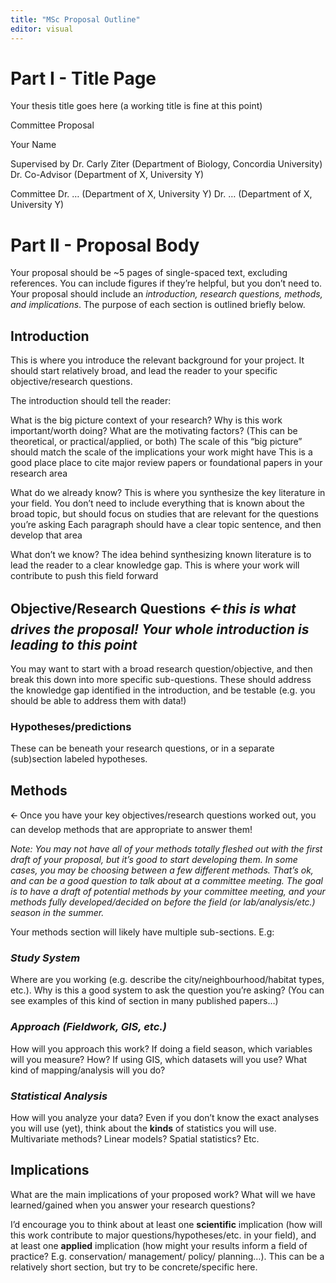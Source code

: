 ```yaml
---
title: "MSc Proposal Outline"
editor: visual
---
```


# Part I - Title Page

Your thesis title goes here (a working title is fine at this point)

Committee Proposal

Your Name

Supervised by Dr. Carly Ziter (Department of Biology, Concordia University) Dr. Co-Advisor (Department of X, University Y)

Committee Dr. ... (Department of X, University Y) Dr. ... (Department of X, University Y)

# Part II - Proposal Body

Your proposal should be \~5 pages of single-spaced text, excluding references. You can include figures if they're helpful, but you don't need to. Your proposal should include an *introduction, research questions, methods, and implications*. The purpose of each section is outlined briefly below.

## Introduction

This is where you introduce the relevant background for your project. It should start relatively broad, and lead the reader to your specific objective/research questions.

The introduction should tell the reader:

What is the big picture context of your research? Why is this work important/worth doing? What are the motivating factors? (This can be theoretical, or practical/applied, or both) The scale of this "big picture" should match the scale of the implications your work might have This is a good place place to cite major review papers or foundational papers in your research area

What do we already know? This is where you synthesize the key literature in your field. You don't need to include everything that is known about the broad topic, but should focus on studies that are relevant for the questions you're asking Each paragraph should have a clear topic sentence, and then develop that area

What don't we know? The idea behind synthesizing known literature is to lead the reader to a clear knowledge gap. This is where your work will contribute to push this field forward

## Objective/Research Questions *🡨 this is what drives the proposal! Your whole introduction is leading to this point*

You may want to start with a broad research question/objective, and then break this down into more specific sub-questions. These should address the knowledge gap identified in the introduction, and be testable (e.g. you should be able to address them with data!)

### **Hypotheses/predictions**

These can be beneath your research questions, or in a separate (sub)section labeled hypotheses.

## Methods  

🡨 Once you have your key objectives/research questions worked out, you can develop methods that are appropriate to answer them!

*Note: You may not have all of your methods totally fleshed out with the first draft of your proposal, but it's good to start developing them. In some cases, you may be choosing between a few different methods. That's ok, and can be a good question to talk about at a committee meeting. The goal is to have a draft of potential methods by your committee meeting, and your methods fully developed/decided on before the field (or lab/analysis/etc.) season in the summer.*

Your methods section will likely have multiple sub-sections. E.g:

### *Study System*

Where are you working (e.g. describe the city/neighbourhood/habitat types, etc.). Why is this a good system to ask the question you're asking? (You can see examples of this kind of section in many published papers...)

### *Approach (Fieldwork, GIS, etc.)*

How will you approach this work? If doing a field season, which variables will you measure? How? If using GIS, which datasets will you use? What kind of mapping/analysis will you do?

### *Statistical Analysis*

How will you analyze your data? Even if you don't know the exact analyses you will use (yet), think about the **kinds** of statistics you will use. Multivariate methods? Linear models? Spatial statistics? Etc.

## Implications

What are the main implications of your proposed work? What will we have learned/gained when you answer your research questions?

I'd encourage you to think about at least one **scientific** implication (how will this work contribute to major questions/hypotheses/etc. in your field), and at least one **applied** implication (how might your results inform a field of practice? E.g. conservation/ management/ policy/ planning...). This can be a relatively short section, but try to be concrete/specific here.
